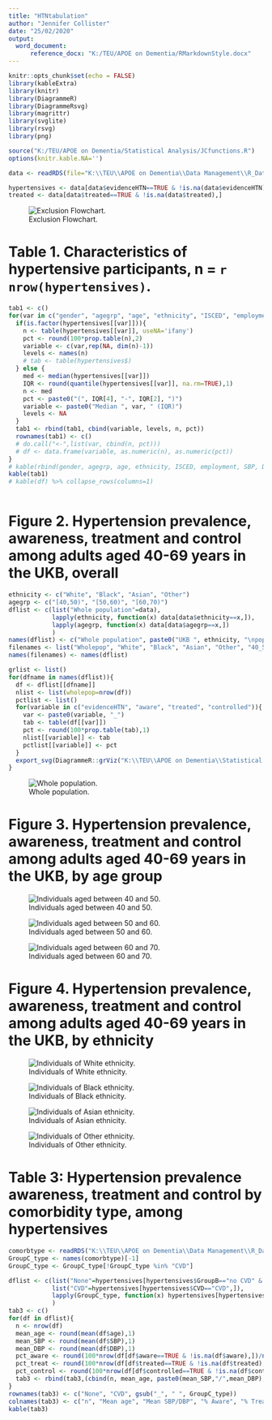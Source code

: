 ```yaml
---
title: "HTNtabulation"
author: "Jennifer Collister"
date: "25/02/2020"
output: 
  word_document:
      reference_docx: "K:/TEU/APOE on Dementia/RMarkdownStyle.docx"
---
```


```r
knitr::opts_chunk$set(echo = FALSE)
library(kableExtra)
library(knitr)
library(DiagrammeR)
library(DiagrammeRsvg)
library(magrittr)
library(svglite)
library(rsvg)
library(png)

source("K:/TEU/APOE on Dementia/Statistical Analysis/JCfunctions.R")
options(knitr.kable.NA='')

data <- readRDS(file="K:\\TEU\\APOE on Dementia\\Data Management\\R_Dataframes_TLA\\38358\\Organised\\Hypertension\\Neo\\HTN_excl.rds")

hypertensives <- data[data$evidenceHTN==TRUE & !is.na(data$evidenceHTN),]
treated <- data[data$treated==TRUE & !is.na(data$treated),]
```

![Exclusion Flowchart.](K:/TEU/APOE on Dementia/Statistical Analysis/NeoHypertension/RMarkdown/ExclFlowchart.png)

# Table 1. Characteristics of hypertensive participants, n = `r nrow(hypertensives)`.

```r

tab1 <- c()
for(var in c("gender", "agegrp", "age", "ethnicity", "ISCED", "employment", "SBP", "DBP")){
  if(is.factor(hypertensives[[var]])){
    n <- table(hypertensives[[var]], useNA='ifany')
    pct <- round(100*prop.table(n),2)
    variable <- c(var,rep(NA, dim(n)-1))
    levels <- names(n)
    # tab <- table(hypertensives$)
  } else {
    med <- median(hypertensives[[var]])
    IQR <- round(quantile(hypertensives[[var]], na.rm=TRUE),1)
    n <- med
    pct <- paste0("(", IQR[4], "-", IQR[2], ")")
    variable <- paste0("Median ", var, " (IQR)")
    levels <- NA
  }
  tab1 <- rbind(tab1, cbind(variable, levels, n, pct))
  rownames(tab1) <- c()
  # do.call("<-",list(var, cbind(n, pct)))
  # df <- data.frame(variable, as.numeric(n), as.numeric(pct))
}
# kable(rbind(gender, agegrp, age, ethnicity, ISCED, employment, SBP, DBP))
kable(tab1)
# kable(df) %>% collapse_rows(columns=1)



```

# Figure 2. Hypertension prevalence, awareness, treatment and control among adults aged 40-69 years in the UKB, overall

```r
ethnicity <- c("White", "Black", "Asian", "Other")
agegrp <- c("[40,50)", "[50,60)", "[60,70)")
dflist <- c(list("Whole population"=data), 
            lapply(ethnicity, function(x) data[data$ethnicity==x,]),
            lapply(agegrp, function(x) data[data$agegrp==x,])
            )
names(dflist) <- c("Whole population", paste0("UKB ", ethnicity, "\npopulation"), paste0("UKB population\naged ",agegrp))
filenames <- list("Wholepop", "White", "Black", "Asian", "Other", "40_50", "50_60", "60_70")
names(filenames) <- names(dflist)

grlist <- list()
for(dfname in names(dflist)){
  df <- dflist[[dfname]]
  nlist <- list(wholepop=nrow(df))
  pctlist <- list()
  for(variable in c("evidenceHTN", "aware", "treated", "controlled")){
    var <- paste0(variable, "_")
    tab <- table(df[[var]])
    pct <- round(100*prop.table(tab),1)
    nlist[[variable]] <- tab
    pctlist[[variable]] <- pct
  }
  export_svg(DiagrammeR::grViz("K:\\TEU\\APOE on Dementia\\Statistical Analysis\\NeoHypertension\\RMarkdown\\HTNtree.gv")) %>% charToRaw %>% rsvg %>% png::writePNG(paste0(filenames[[dfname]],'.png'))
}

```
![Whole population.](K:/TEU/APOE on Dementia/Statistical Analysis/NeoHypertension/RMarkdown/Wholepop.png)

# Figure 3. Hypertension prevalence, awareness, treatment and control among adults aged 40-69 years in the UKB, by age group

![Individuals aged between 40 and 50.](K:/TEU/APOE on Dementia/Statistical Analysis/NeoHypertension/RMarkdown/40_50.png)

![Individuals aged between 50 and 60.](K:/TEU/APOE on Dementia/Statistical Analysis/NeoHypertension/RMarkdown/50_60.png)

![Individuals aged between 60 and 70.](K:/TEU/APOE on Dementia/Statistical Analysis/NeoHypertension/RMarkdown/60_70.png)

# Figure 4. Hypertension prevalence, awareness, treatment and control among adults aged 40-69 years in the UKB, by ethnicity

![Individuals of White ethnicity.](K:/TEU/APOE on Dementia/Statistical Analysis/NeoHypertension/RMarkdown/White.png)

![Individuals of Black ethnicity.](K:/TEU/APOE on Dementia/Statistical Analysis/NeoHypertension/RMarkdown/Black.png)

![Individuals of Asian ethnicity.](K:/TEU/APOE on Dementia/Statistical Analysis/NeoHypertension/RMarkdown/Asian.png)

![Individuals of Other ethnicity.](K:/TEU/APOE on Dementia/Statistical Analysis/NeoHypertension/RMarkdown/Other.png)

# Table 3: Hypertension prevalence awareness, treatment and control by comorbidity type, among hypertensives

```r
comorbtype <- readRDS("K:\\TEU\\APOE on Dementia\\Data Management\\R_Dataframes_TLA\\38358\\Organised\\Hypertension\\Neo\\VIhypGroupBC_type.rds")
GroupC_type <- names(comorbtype)[-1]
GroupC_type <- GroupC_type[!GroupC_type %in% "CVD"]

dflist <- c(list("None"=hypertensives[hypertensives$GroupB=="no CVD" & hypertensives$GroupC=="No other comorbidity",]), 
            list("CVD"=hypertensives[hypertensives$CVD=="CVD",]),
            lapply(GroupC_type, function(x) hypertensives[hypertensives[[x]]==gsub("_", " ", x),])
            )
tab3 <- c()
for(df in dflist){
  n <- nrow(df)
  mean_age <- round(mean(df$age),1)
  mean_SBP <- round(mean(df$SBP),1)
  mean_DBP <- round(mean(df$DBP),1)
  pct_aware <- round(100*nrow(df[df$aware==TRUE & !is.na(df$aware),])/nrow(df),1)
  pct_treat <- round(100*nrow(df[df$treated==TRUE & !is.na(df$treated),])/nrow(df[df$aware==TRUE & !is.na(df$aware),]),1)
  pct_control <- round(100*nrow(df[df$controlled==TRUE & !is.na(df$controlled),])/nrow(df[df$treated==TRUE & !is.na(df$treated),]),1)
  tab3 <- rbind(tab3,(cbind(n, mean_age, paste0(mean_SBP,"/",mean_DBP), pct_aware, pct_treat, pct_control)))
}
rownames(tab3) <- c("None", "CVD", gsub("_", " ", GroupC_type))
colnames(tab3) <- c("n", "Mean age", "Mean SBP/DBP", "% Aware", "% Treated", "% Controlled")
kable(tab3)

```













